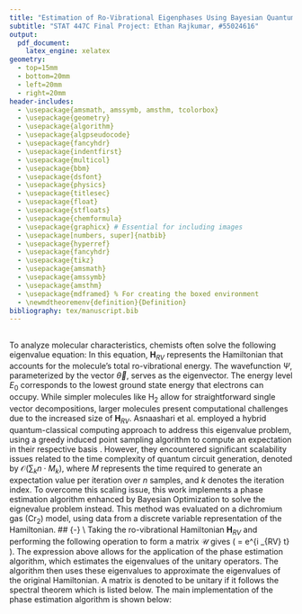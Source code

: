 ```yaml
---
title: "Estimation of Ro-Vibrational Eigenphases Using Bayesian Quantum Phase Estimation"
subtitle: "STAT 447C Final Project: Ethan Rajkumar, #55024616"
output: 
  pdf_document: 
    latex_engine: xelatex
geometry: 
  - top=15mm
  - bottom=20mm
  - left=20mm
  - right=20mm
header-includes:
  - \usepackage{amsmath, amssymb, amsthm, tcolorbox}
  - \usepackage{geometry}
  - \usepackage{algorithm}
  - \usepackage{algpseudocode}
  - \usepackage{fancyhdr}
  - \usepackage{indentfirst}
  - \usepackage{multicol}
  - \usepackage{bbm}
  - \usepackage{dsfont}
  - \usepackage{physics}
  - \usepackage{titlesec}
  - \usepackage{float}
  - \usepackage{stfloats}
  - \usepackage{chemformula}
  - \usepackage{graphicx} # Essential for including images
  - \usepackage[numbers, super]{natbib}
  - \usepackage{hyperref}
  - \usepackage{fancyhdr}
  - \usepackage{tikz}
  - \usepackage{amsmath}
  - \usepackage{amssymb}
  - \usepackage{amsthm}
  - \usepackage{mdframed} % For creating the boxed environment
  - \newmdtheoremenv{definition}{Definition}
bibliography: tex/manuscript.bib
---
```

\vspace{-1.8cm}
## \underline{Abstract}
## \underline{Ro-vibrational Eigenvlaue Problem Formulation} {-}
To analyze molecular characteristics, chemists often solve the following eigenvalue equation:
\begin{align}
    \mathbf{H}_{RV} \Psi(\vec{\theta}) &= E_0 \Psi(\vec{\theta})
\end{align}
In this equation, $\mathbf{H}_{RV}$ represents the Hamiltonian that accounts for the molecule's total ro-vibrational energy. The wavefunction $\Psi$, parameterized by the vector $\vec{\theta}$, serves as the eigenvector. The energy level $E_0$ corresponds to the lowest ground state energy that electrons can occupy. While simpler molecules like H$_2$ allow for straightforward single vector decompositions, larger molecules present computational challenges due to the increased size of $\mathbf{H}_{RV}$. 
Asnaashari et al.  employed a hybrid quantum-classical computing approach to address this eigenvalue problem, using a greedy induced point sampling algorithm to compute an expectation in their respective basis \cite{asnaashari2023compact}. However, they encountered significant scalability issues related to the time complexity of quantum circuit generation, denoted by $\mathcal{O}(\sum_k n \cdot M_k)$, where $M$ represents the time required to generate an expectation value per iteration over $n$ samples, and $k$ denotes the iteration index.
To overcome this scaling issue, this work implements a phase estimation algorithm enhanced by Bayesian Optimization to solve the eignevalue problem instead. This method was evaluated on a dichromium gas (Cr$_2$) model, using data from a discrete variable representation of the Hamiltonian. 
##  \underline{Background}  {-} \\
Taking the ro-vibrational Hamiltonian $\mathbf{H}_{RV}$ and performing the following operation to form a matrix $\mathcal{U}$ gives \(\mathcal{U} = e^{i \mathbf{H}_{RV} t} \).
The expression above allows for the application of the phase estimation algorithm, which estimates the eigenvalues of the unitary operators. The algorithm then uses these eigenvalues to approximate the eigenvalues of the original Hamiltonian. A matrix is denoted to be unitary if it follows the spectral theorem which is listed below.
\begin{mdframed}
\textbf{Spectral Theorem:}
Let \( U \) be a normalized \( K \times K \) complex matrix. There exists an orthonormal basis of \( K \)-dimensional complex vectors \( \{|\psi_1\rangle, \dots, |\psi_K\rangle\} \), along with complex numbers \( \lambda_1, \dots, \lambda_K \), such that 
\( U = \lambda_1 |\psi_1\rangle \langle \psi_1| + \cdots + \lambda_K |\psi_K\rangle \langle \psi_K|.\)
This matrix \( U \) can be diagonalized in an orthonormal basis consisting of its eigenvectors, with the corresponding eigenvalues on the diagonal.
\end{mdframed}
The main implementation of the phase estimation algorithm is shown below:
\vspace{-0.1cm}
\begin{mdframed}
\textbf{Quantum Phase Estimation Algorithm:}
\begin{itemize}
\item \textbf{Input:}
An \( n \)-qubit quantum state \( |\psi\rangle \) and a unitary quantum circuit for an \( n \)-qubit operation \( U \).
\item \textbf{Promise/Assumptions:}
\( |\psi\rangle \) is an eigenvector of \( U \).
\item \textbf{Output:}
An approximation to the number \( \theta \in [0,1) \) satisfying 
\(U |\psi\rangle = e^{2\pi i \theta} |\psi\rangle.\)
\end{itemize}
\end{mdframed}
## \underline{Bayesian QPE Literature Review} {-} 




\bibliographystyle{achemso}
\bibliography{tex/manuscript.bib}
